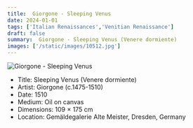 ```yaml
---
title:  Giorgone - Sleeping Venus
date: 2024-01-01
tags: ['Italian Renaissances','Venitian Renaissance']
draft: false
summary:  Giorgone - Sleeping Venus (Venere dormiente)
images: ['/static/images/10512.jpg']
---
```


![ Giorgone - Sleeping Venus](/static/images/10512.jpg)

* Title: Sleeping Venus (Venere dormiente)
* Artist:  Giorgone (c.1475-1510)
* Date: 1510
* Medium: Oil on canvas
* Dimensions: 109 × 175 cm
* Location: Gemäldegalerie Alte Meister, Dresden, Germany


